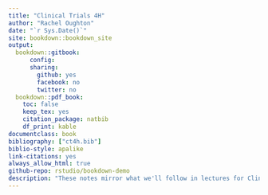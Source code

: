 ```yaml
--- 
title: "Clinical Trials 4H"
author: "Rachel Oughton"
date: "`r Sys.Date()`"
site: bookdown::bookdown_site
output: 
  bookdown::gitbook:
      config:
      sharing:
        github: yes
        facebook: no
        twitter: no
  bookdown::pdf_book:
    toc: false
    keep_tex: yes
    citation_package: natbib
    df_print: kable
documentclass: book
bibliography: ["ct4h.bib"]
biblio-style: apalike
link-citations: yes
always_allow_html: true
github-repo: rstudio/bookdown-demo
description: "These notes mirror what we'll follow in lectures for Clinical Trials 4H. If you have any questions or notice any errors, please email me (Rachel Oughton)."
---
```



